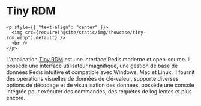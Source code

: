 # Tiny RDM

```mdx-code-block
<p style={{ "text-align": "center" }}>
  <img src={require("@site/static/img/showcase/tiny-rdm.webp").default} />
  <br />
</p>
```

L'application [Tiny RDM](https://redis.tinycraft.cc/) est une interface Redis moderne et open-source. Il possède une interface utilisateur magnifique, une gestion de base de données Redis intuitive et compatible avec Windows, Mac et Linux. Il fournit des opérations visuelles de données de clé-valeur, supporte diverses options de décodage et de visualisation des données, possède une console intégrée pour exécuter des commandes, des requêtes de log lentes et plus encore.
